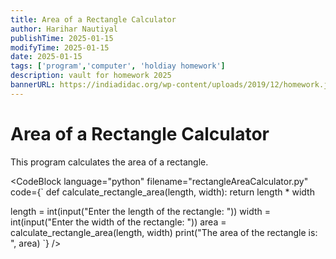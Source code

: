 ```yaml
---
title: Area of a Rectangle Calculator
author: Harihar Nautiyal
publishTime: 2025-01-15
modifyTime: 2025-01-15
date: 2025-01-15
tags: ['program','computer', 'holdiay homework']
description: vault for homework 2025
bannerURL: https://indiadidac.org/wp-content/uploads/2019/12/homework.jpg
---
```


# Area of a Rectangle Calculator

This program calculates the area of a rectangle.

<CodeBlock
language="python"
filename="rectangleAreaCalculator.py"
code={`
def calculate_rectangle_area(length, width):
return length * width

length = int(input("Enter the length of the rectangle: "))
width = int(input("Enter the width of the rectangle: "))
area = calculate_rectangle_area(length, width)
print("The area of the rectangle is: ", area)
`}
/>
